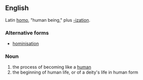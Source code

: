 ==English==

Latin [[homo]], "human being," plus [[-ization]].

===Alternative forms===
*[[hominisation]]

===Noun===
{{en-noun|-}}

# the process of becoming like a [[human]]
# the beginning of human life, or of a deity's life in human form